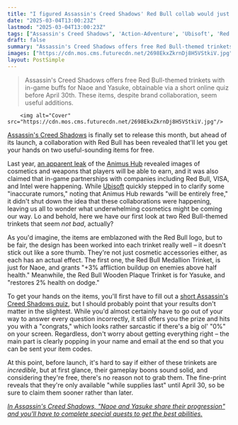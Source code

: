 ```yaml
---
title: "I figured Assassin's Creed Shadows' Red Bull collab would just be some naff cosmetics, but it's actually a pair of surprisingly useful gameplay boons for Naoe and Yasuke"
date: "2025-03-04T13:00:23Z"
lastmod: "2025-03-04T13:00:23Z"
tags: ["Assassin's Creed Shadows", 'Action-Adventure', 'Ubisoft', 'Red Bull', 'Free Items', 'PC', 'Consoles']
draft: false
summary: "Assassin's Creed Shadows offers free Red Bull-themed trinkets with in-game buffs for Naoe and Yasuke, obtainable via a short online quiz before April 30th.  These items, despite brand collaboration, seem useful additions."
images: ["https://cdn.mos.cms.futurecdn.net/2698EkxZkrnDj8H5VStkiV.jpg"]
layout: PostSimple
---
```

> Assassin's Creed Shadows offers free Red Bull-themed trinkets with in-game buffs for Naoe and Yasuke, obtainable via a short online quiz before April 30th.  These items, despite brand collaboration, seem useful additions.


        <img alt="Cover" src="https://cdn.mos.cms.futurecdn.net/2698EkxZkrnDj8H5VStkiV.jpg"/>
        
[<u>Assassin's Creed Shadows</u>](https://www.gamesradar.com/assassins-creed-shadows-guide/) is finally set to release this month, but ahead of its launch, a collaboration with Red Bull has been revealed that'll let you get your hands on two useful-sounding items for free.

Last year, [<u>an apparent leak</u>](https://www.gamesradar.com/games/assassin-s-creed/ubisoft-reportedly-strikes-down-assassins-creed-shadows-and-animus-hub-leaks-as-its-claimed-therell-be-a-battle-pass-and-bizarrely-in-game-partnerships-with-visa-and-red-bull/) of the [<u>Animus Hub</u>](https://www.gamesradar.com/assassins-creed-infinity-guide/) revealed images of cosmetics and weapons that players will be able to earn, and it was also claimed that in-game partnerships with companies including Red Bull, VISA, and Intel were happening. While [Ubisoft](https://www.gamesradar.com/tag/ubisoft/) quickly stepped in to clarify some "inaccurate rumors," noting that Animus Hub rewards "will be entirely free," it didn't shut down the idea that these collaborations were happening, leaving us all to wonder what underwhelming cosmetics might be coming our way. Lo and behold, here we have our first look at two Red Bull-themed trinkets that seem *not bad*, actually?

As you'd imagine, the items are emblazoned with the Red Bull logo, but to be fair, the design has been worked into each trinket really well – it doesn't stick out like a sore thumb. They're not just cosmetic accessories either, as each has an actual effect. The first one, the Red Bull Medallion Trinket, is just for Naoe, and grants "+3% affliction buildup on enemies above half health." Meanwhile, the Red Bull Wooden Plaque Trinket is for Yasuke, and "restores 2% health on dodge."

To get your hands on the items, you'll first have to fill out a [<u>short Assassin's Creed Shadows quiz</u>](https://www.redbull.com/us-en/cartoons/assassinscreed), but I should probably point that your results don't matter in the slightest. While you'd almost certainly have to go out of your way to answer every question incorrectly, it still offers you the prize and hits you with a "congrats," which looks rather sarcastic if there's a big ol' "0%" on your screen. Regardless, don't worry about getting everything right – the main part is clearly popping in your name and email at the end so that you can be sent your item codes.

At this point, before launch, it's hard to say if either of these trinkets are *incredible*, but at first glance, their gameplay boons sound solid, and considering they're free, there's no reason not to grab them. The fine-print reveals that they're only available "while supplies last" until April 30, so be sure to claim them sooner rather than later.

[<em>In Assassin's Creed Shadows, "Naoe and Yasuke share their progression" and you'll have to complete special quests to get the best abilities.</em>](https://www.gamesradar.com/games/assassin-s-creed/in-assassins-creed-shadows-naoe-and-yasuke-share-their-progression-and-youll-have-to-complete-special-quests-to-get-the-best-abilities/)
        